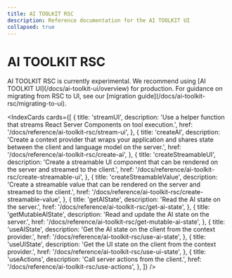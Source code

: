 ```yaml
---
title: AI TOOLKIT RSC
description: Reference documentation for the AI TOOLKIT UI
collapsed: true
---
```


# AI TOOLKIT RSC

<Note type="warning">
  AI TOOLKIT RSC is currently experimental. We recommend using [AI TOOLKIT
  UI](/docs/ai-toolkit-ui/overview) for production. For guidance on migrating
  from RSC to UI, see our [migration
  guide](/docs/ai-toolkit-rsc/migrating-to-ui).
</Note>

<IndexCards
  cards={[
    {
      title: 'streamUI',
      description:
        'Use a helper function that streams React Server Components on tool execution.',
      href: '/docs/reference/ai-toolkit-rsc/stream-ui',
    },
    {
      title: 'createAI',
      description:
        'Create a context provider that wraps your application and shares state between the client and language model on the server.',
      href: '/docs/reference/ai-toolkit-rsc/create-ai',
    },
    {
      title: 'createStreamableUI',
      description:
        'Create a streamable UI component that can be rendered on the server and streamed to the client.',
      href: '/docs/reference/ai-toolkit-rsc/create-streamable-ui',
    },
    {
      title: 'createStreamableValue',
      description:
        'Create a streamable value that can be rendered on the server and streamed to the client.',
      href: '/docs/reference/ai-toolkit-rsc/create-streamable-value',
    },
    {
      title: 'getAIState',
      description: 'Read the AI state on the server.',
      href: '/docs/reference/ai-toolkit-rsc/get-ai-state',
    },
    {
      title: 'getMutableAIState',
      description: 'Read and update the AI state on the server.',
      href: '/docs/reference/ai-toolkit-rsc/get-mutable-ai-state',
    },
    {
      title: 'useAIState',
      description: 'Get the AI state on the client from the context provider.',
      href: '/docs/reference/ai-toolkit-rsc/use-ai-state',
    },
    {
      title: 'useUIState',
      description: 'Get the UI state on the client from the context provider.',
      href: '/docs/reference/ai-toolkit-rsc/use-ui-state',
    },
    {
      title: 'useActions',
      description: 'Call server actions from the client.',
      href: '/docs/reference/ai-toolkit-rsc/use-actions',
    },
  ]}
/>
